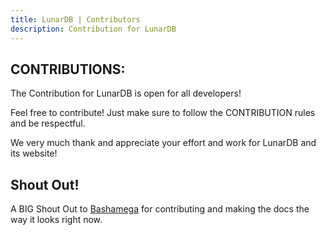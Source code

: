 ```yaml
---
title: LunarDB | Contributors
description: Contribution for LunarDB
---
```


## CONTRIBUTIONS:

The Contribution for LunarDB is open for all developers! 

Feel free to contribute! Just make sure to follow the CONTRIBUTION rules and be respectful.

We very much thank and appreciate your effort and work for LunarDB and its website!

## Shout Out!

A BIG Shout Out to [Bashamega](https://github.com/Bashamega) for contributing and making the docs
the way it looks right now.
